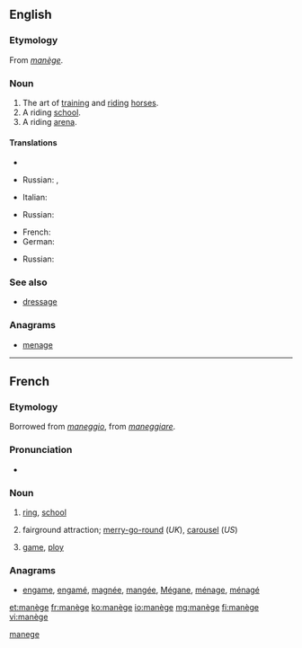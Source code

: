 ==English==

===Etymology===
From {{etyl|fr}} ''[[#French|manège]]''.

===Noun===
{{en-noun|-}}

# The art of [[training]] and [[riding]] [[horse]]s.
# A riding [[school]].
# A riding [[arena]].

====Translations====
{{trans-top|the art of training and riding horses}}
* {{trreq|Finnish}}
{{trans-mid}}
* Russian: {{t|ru|искусство верховой езды|n|tr=iskússtvo verxovój jezdý|sc=Cyrl}} {{qualifier|art of riding}}, {{t|ru|искусство дрессировки лошадей|n|tr=iskússtvo dressiróvki lošadéj|sc=Cyrl}} {{qualifier|art of training}}
{{trans-bottom}}

{{trans-top|a riding school}}
* Italian: {{t|it|maneggio|m}}
{{trans-mid}}
* Russian: {{t|ru|школа верховой езды|f|tr=škóla verxovój jezdý|sc=Cyrl}}
{{trans-bottom}}

{{trans-top|a riding arena}}
* French: {{t|fr|manège|m}}
* German: {{t|de|Manege|f}}
{{trans-mid}}
* Russian: {{t|ru|манеж|m|tr=manéž|sc=Cyrl}}
{{trans-bottom}}

===See also===
* [[dressage]]

===Anagrams===
* [[menage#English|menage]]

[[Category:English terms spelled with È|manege]]

----

==French==

===Etymology===
Borrowed from {{etyl|it|fr}} ''[[maneggio]]'', from ''[[maneggiare]]''.

===Pronunciation===
* {{IPA|/manɛʒ/|lang=fr}}

===Noun===
{{fr-noun|m|sort=manege}}

# {{context|horse riding|lang=fr}} [[ring]], [[school]]
# fairground attraction; [[merry-go-round]] (''UK''), [[carousel]] (''US'')
# {{figuratively|lang=fr}} [[game]], [[ploy]]

===Anagrams===
* [[engame#French|engame]], [[engamé#French|engamé]], [[magnée#French|magnée]], [[mangée#French|mangée]], [[Mégane#French|Mégane]], [[ménage#French|ménage]], [[ménagé#French|ménagé]]

[[et:manège]]
[[fr:manège]]
[[ko:manège]]
[[io:manège]]
[[mg:manège]]
[[fi:manège]]
[[vi:manège]]